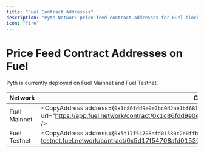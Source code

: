 ```yaml
---
title: "Fuel Contract Addresses"
description: "Pyth Network price feed contract addresses for Fuel blockchain mainnet and testnet networks."
icon: "fire"
---
```



# Price Feed Contract Addresses on Fuel

Pyth is currently deployed on Fuel Mainnet and Fuel Testnet.

| Network      | Contract address                                                                                                                                                                                                  |
| ------------ | ----------------------------------------------------------------------------------------------------------------------------------------------------------------------------------------------------------------- |
| Fuel Mainnet | <CopyAddress address={`0x1c86fdd9e0e7bc0d2ae1bf6817ef4834ffa7247655701ee1b031b52a24c523da`} url="https://app.fuel.network/contract/0x1c86fdd9e0e7bc0d2ae1bf6817ef4834ffa7247655701ee1b031b52a24c523da" />         |
| Fuel Testnet | <CopyAddress address={`0x5d17f54708afd01530c2e0ffb123cd21e92461aae8450de2cc08d0fd330cf240`} url="https://app-testnet.fuel.network/contract/0x5d17f54708afd01530c2e0ffb123cd21e92461aae8450de2cc08d0fd330cf240" /> |

